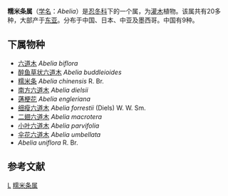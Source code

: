 {{Automatic taxobox
| image = Abeliarandiflora1web.jpg
| image_caption = ''[[Abelia_grandiflora|Abelia grandiflora]]''
| taxon = Abelia
| authority = R. Br.
| type species = 糯米条 <br>''Abelia chinensis'' 
| type species authority = R. Br.
| subdivision_ranks = 种
| subdivision = 见正文
}}

'''糯米条属'''（[[学名|学名]]：''Abelia''）是[[忍冬科|忍冬科]]下的一个属，为[[灌木|灌木]]植物。该属共有20多种，大部产于[[东亚|东亚]]。分布于中国、日本、中亚及墨西哥。中国有9种。

==下属物种==
* [[六道木|六道木]] ''Abelia biflora''
* [[醉鱼草状六道木|醉鱼草状六道木]] ''Abelia buddleioides''
* [[糯米条|糯米条]] ''Abelia chinensis'' R. Br.
* [[南方六道木|南方六道木]] ''Abelia dielsii''
* [[蓪梗花|蓪梗花]] ''Abelia engleriana''
* [[细瘦六道木|细瘦六道木]] ''Abelia forrestii'' (Diels) W. W. Sm.
* [[二翅六道木|二翅六道木]] ''Abelia macrotera''
* [[小叶六道木|小叶六道木]] ''Abelia parvifolia''
* [[伞花六道木|伞花六道木]] ''Abelia umbellata''
* ''Abelia uniflora'' R. Br.

== 参考文献 ==
{{Reflist}}

{{Taxonbar|from=Q158261}}

[[Category:忍冬科|L]]
[[Category:糯米条属|]]